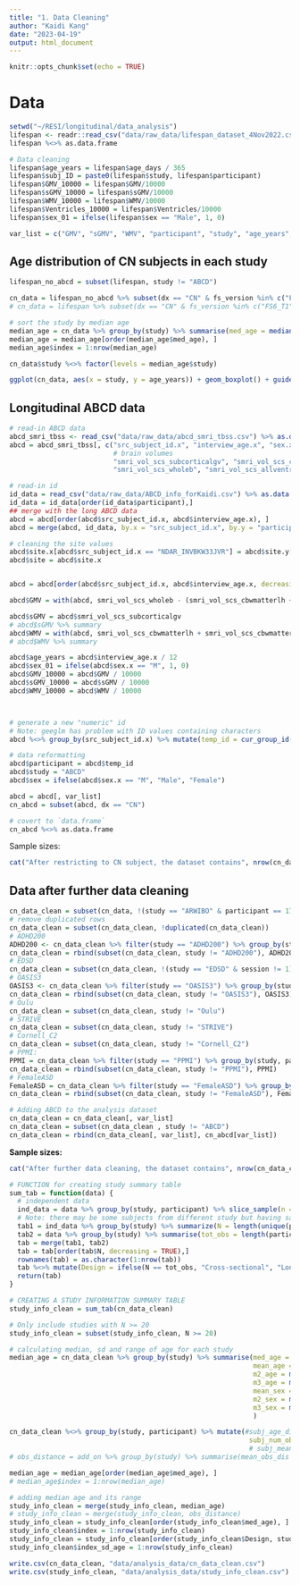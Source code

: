 ```yaml
---
title: "1. Data Cleaning"
author: "Kaidi Kang"
date: "2023-04-19"
output: html_document
---
```


```r
knitr::opts_chunk$set(echo = TRUE)
```


# Data
```r
setwd("~/RESI/longitudinal/data_analysis")
lifespan <- readr::read_csv("data/raw_data/lifespan_dataset_4Nov2022.csv")
lifespan %<>% as.data.frame
```

```r
# Data cleaning
lifespan$age_years = lifespan$age_days / 365
lifespan$subj_ID = paste0(lifespan$study, lifespan$participant)
lifespan$GMV_10000 = lifespan$GMV/10000
lifespan$sGMV_10000 = lifespan$sGMV/10000
lifespan$WMV_10000 = lifespan$WMV/10000
lifespan$Ventricles_10000 = lifespan$Ventricles/10000
lifespan$sex_01 = ifelse(lifespan$sex == "Male", 1, 0)
```


```r
var_list = c("GMV", "sGMV", "WMV", "participant", "study", "age_years", "sex", "sex_01", "dx", "site", "GMV_10000", "sGMV_10000", "WMV_10000" )
```

## Age distribution of CN subjects in each study

```r
lifespan_no_abcd = subset(lifespan, study != "ABCD")

cn_data = lifespan_no_abcd %>% subset(dx == "CN" & fs_version %in% c("FS6_T1", "FS6_T1T2") & run == 1 & !is.na(study))
# cn_data = lifespan %>% subset(dx == "CN" & fs_version %in% c("FS6_T1") & run == 1 & !is.na(study))

# sort the study by median age
median_age = cn_data %>% group_by(study) %>% summarise(med_age = median(age_years), range_age_lower = range(age_years)[1], range_age_upper = range(age_years)[2])
median_age = median_age[order(median_age$med_age), ]
median_age$index = 1:nrow(median_age)

cn_data$study %<>% factor(levels = median_age$study)

ggplot(cn_data, aes(x = study, y = age_years)) + geom_boxplot() + guides(x =  guide_axis(angle = 90)) + labs(title = "Age distribution in each study", y = "Age (in years)", x = "Study")
```

## Longitudinal ABCD data

```r
# read-in ABCD data
abcd_smri_tbss <- read_csv("data/raw_data/abcd_smri_tbss.csv") %>% as.data.frame()
abcd = abcd_smri_tbss[, c("src_subject_id.x", "interview_age.x", "sex.x", "eventname.x", "site", 
                          # brain volumes 
                          "smri_vol_scs_subcorticalgv", "smri_vol_scs_cbwmatterlh", "smri_vol_scs_cbwmatterrh", 
                          "smri_vol_scs_wholeb", "smri_vol_scs_allventricles")]

# read-in id
id_data = read_csv("data/raw_data/ABCD_info_forKaidi.csv") %>% as.data.frame()
id_data = id_data[order(id_data$participant),]
## merge with the long ABCD data
abcd = abcd[order(abcd$src_subject_id.x, abcd$interview_age.x), ]
abcd = merge(abcd, id_data, by.x = "src_subject_id.x", by.y = "participant", all.x = TRUE)

# cleaning the site values
abcd$site.x[abcd$src_subject_id.x == "NDAR_INVBKW33JVR"] = abcd$site.y[abcd$src_subject_id.x == "NDAR_INVBKW33JVR"]
abcd$site = abcd$site.x


abcd = abcd[order(abcd$src_subject_id.x, abcd$interview_age.x, decreasing = FALSE), ]

abcd$GMV = with(abcd, smri_vol_scs_wholeb - (smri_vol_scs_cbwmatterlh + smri_vol_scs_cbwmatterrh) - smri_vol_scs_allventricles - smri_vol_scs_subcorticalgv)

abcd$sGMV = abcd$smri_vol_scs_subcorticalgv
# abcd$sGMV %>% summary
abcd$WMV = with(abcd, smri_vol_scs_cbwmatterlh + smri_vol_scs_cbwmatterrh)
# abcd$WMV %>% summary

abcd$age_years = abcd$interview_age.x / 12
abcd$sex_01 = ifelse(abcd$sex.x == "M", 1, 0)
abcd$GMV_10000 = abcd$GMV / 10000
abcd$sGMV_10000 = abcd$sGMV / 10000
abcd$WMV_10000 = abcd$WMV / 10000



# generate a new "numeric" id
# Note: geeglm has problem with ID values containing characters
abcd %<>% group_by(src_subject_id.x) %>% mutate(temp_id = cur_group_id()) 

# data reformatting
abcd$participant = abcd$temp_id
abcd$study = "ABCD"
abcd$sex = ifelse(abcd$sex.x == "M", "Male", "Female")

abcd = abcd[, var_list]
cn_abcd = subset(abcd, dx == "CN")

# covert to `data.frame`
cn_abcd %<>% as.data.frame

```


Sample sizes: 
```r
cat("After restricting to CN subject, the dataset contains", nrow(cn_data) + nrow(cn_abcd), "observations from", (unique(paste0(cn_data$participant, cn_data$study)) %>% length) + (unique(cn_abcd$participant) %>% length), "subjects")
```


## Data after further data cleaning
```r
cn_data_clean = subset(cn_data, !(study == "ARWIBO" & participant == 17156 & session == 2 ))
# remove duplicated rows
cn_data_clean = subset(cn_data_clean, !duplicated(cn_data_clean))
# ADHD200
ADHD200 <- cn_data_clean %>% filter(study == "ADHD200") %>% group_by(study, participant) %>% slice_max(age_days)
cn_data_clean = rbind(subset(cn_data_clean, study != "ADHD200"), ADHD200)
# EDSD
cn_data_clean = subset(cn_data_clean, !(study == "EDSD" & session != 1))
# OASIS3
OASIS3 <- cn_data_clean %>% filter(study == "OASIS3") %>% group_by(study, participant) %>% slice_min(age_days)
cn_data_clean = rbind(subset(cn_data_clean, study != "OASIS3"), OASIS3)
# Oulu
cn_data_clean = subset(cn_data_clean, study != "Oulu")
# STRIVE
cn_data_clean = subset(cn_data_clean, study != "STRIVE")
# Cornell_C2
cn_data_clean = subset(cn_data_clean, study != "Cornell_C2")
# PPMI:
PPMI = cn_data_clean %>% filter(study == "PPMI") %>% group_by(study, participant) %>% slice_min(age_years)
cn_data_clean = rbind(subset(cn_data_clean, study != "PPMI"), PPMI)
# FemaleASD
FemaleASD = cn_data_clean %>% filter(study == "FemaleASD") %>% group_by(study, participant) %>% slice_min(age_years)
cn_data_clean = rbind(subset(cn_data_clean, study != "FemaleASD"), FemaleASD)
```

```r
# Adding ABCD to the analysis dataset
cn_data_clean = cn_data_clean[, var_list]
cn_data_clean = subset(cn_data_clean , study != "ABCD")
cn_data_clean = rbind(cn_data_clean[, var_list], cn_abcd[var_list])
```


**Sample sizes: **
```r
cat("After further data cleaning, the dataset contains", nrow(cn_data_clean), "observations from", (unique(paste0(cn_data_clean$participant, cn_data_clean$study)) %>% length), "subjects from", unique(cn_data_clean$study) %>% length, "studies") 
```


```r
# FUNCTION for creating study summary table
sum_tab = function(data) {
  # independent data
  ind_data = data %>% group_by(study, participant) %>% slice_sample(n = 1)
  # Note: there may be some subjects from different study but having same subject IDs.
  tab1 = ind_data %>% group_by(study) %>% summarize(N = length(unique(participant)))
  tab2 = data %>% group_by(study) %>% summarise(tot_obs = length(participant))
  tab = merge(tab1, tab2)
  tab = tab[order(tab$N, decreasing = TRUE),]
  rownames(tab) = as.character(1:nrow(tab))
  tab %<>% mutate(Design = ifelse(N == tot_obs, "Cross-sectional", "Longitudinal"))
  return(tab)
}
```

```r
# CREATING A STUDY INFORMATION SUMMARY TABLE
study_info_clean = sum_tab(cn_data_clean) 

# Only include studies with N >= 20
study_info_clean = subset(study_info_clean, N >= 20)

# calculating median, sd and range of age for each study
median_age = cn_data_clean %>% group_by(study) %>% summarise(med_age = median(age_years), 
                                                             mean_age = moment(age_years), 
                                                             m2_age = moment(age_years, order = 2, center = TRUE) %>% sqrt(), # (2nd central moment)^(1/2)
                                                             m3_age = moment(age_years, order = 3, center = TRUE) %>% nthroot(3), # (3rd central moment)^(1/3)
                                                             mean_sex = moment(sex_01),
                                                             m2_sex = moment(sex_01, order = 2, center = TRUE) %>% sqrt(),
                                                             m3_sex = moment(sex_01, order = 3, center = TRUE) %>% nthroot(3)
                                                             )

cn_data_clean %<>% group_by(study, participant) %>% mutate(#subj_age_dis = range(age_years)[2] - range(age_years)[1],
                                                            subj_num_obs = length(age_years))
                                                            # subj_mean_obs_dis = subj_age_dis/subj_num_obs)
# obs_distance = add_on %>% group_by(study) %>% summarise(mean_obs_dis = mean(subj_mean_obs_dis))

median_age = median_age[order(median_age$med_age), ]
# median_age$index = 1:nrow(median_age)

# adding median age and its range
study_info_clean = merge(study_info_clean, median_age)
# study_info_clean = merge(study_info_clean, obs_distance)
study_info_clean = study_info_clean[order(study_info_clean$med_age), ]
study_info_clean$index = 1:nrow(study_info_clean)
study_info_clean = study_info_clean[order(study_info_clean$Design, study_info_clean$m2_age), ]
study_info_clean$index_sd_age = 1:nrow(study_info_clean)
```


```r
write.csv(cn_data_clean, "data/analysis_data/cn_data_clean.csv")
write.csv(study_info_clean, "data/analysis_data/study_info_clean.csv")
```



